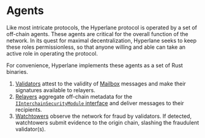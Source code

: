 # Agents

Like most intricate protocols, the Hyperlane protocol is operated by a set of off-chain agents. These agents are critical for the overall function of the network. In its quest for maximal decentralization, Hyperlane seeks to keep these roles permissionless, so that anyone willing and able can take an active role in operating the protocol.

For convenience, Hyperlane implements these agents as a set of Rust binaries.

1. [Validators](/docs/protocol/agents/validators) attest to the validity of [Mailbox](/docs/protocol/mailbox) messages and make their signatures available to relayers.
1. [Relayers](/docs/protocol/agents/relayers) aggregate off-chain metadata for the [`IInterchainSecurityModule` interface](/docs/reference/ISM/specify-your-ISM) and deliver messages to their recipients.
1. [Watchtowers](/docs/protocol/agents/watchtowers) observe the network for fraud by validators. If detected, watchtowers submit evidence to the origin chain, slashing the fraudulent validator(s).
